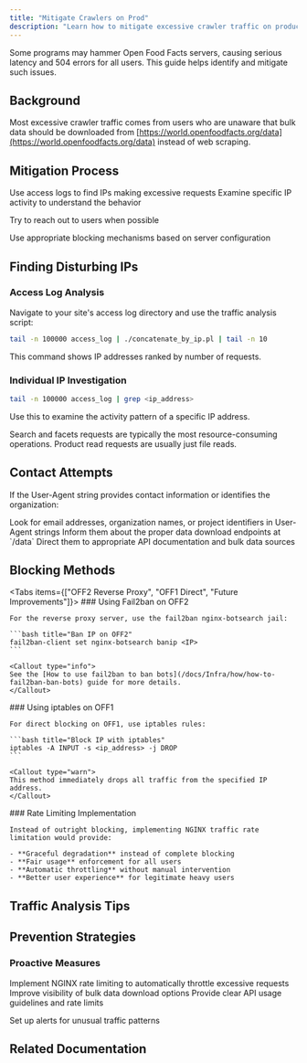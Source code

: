 ```yaml
---
title: "Mitigate Crawlers on Prod"
description: "Learn how to mitigate excessive crawler traffic on production servers. This guide covers identifying problematic IPs, warning users, blacklisting IPs using fail2ban and iptables, and suggests implementing NGINX traffic rate limiting for better performance."
---
```



<Callout type="warn">
  Some programs may hammer Open Food Facts servers, causing serious latency and
  504 errors for all users. This guide helps identify and mitigate such issues.
</Callout>

## Background

<Card title="Common Scenario" description="Understanding the typical crawler problem">

Most excessive crawler traffic comes from users who are unaware that bulk data should be downloaded from [https://world.openfoodfacts.org/data](https://world.openfoodfacts.org/data) instead of web scraping.

</Card>

## Mitigation Process

<Steps>
  <Step title="Identify Problematic IPs">
    Use access logs to find IPs making excessive requests
  </Step>

  <Step title="Analyze Traffic Patterns">
    Examine specific IP activity to understand the behavior
  </Step>

  <Step title="Attempt Contact">Try to reach out to users when possible</Step>

  <Step title="Implement Blocking">
    Use appropriate blocking mechanisms based on server configuration
  </Step>
</Steps>

## Finding Disturbing IPs

### Access Log Analysis

Navigate to your site's access log directory and use the traffic analysis script:

```bash title="Find Top Request IPs"
tail -n 100000 access_log | ./concatenate_by_ip.pl | tail -n 10
```

This command shows IP addresses ranked by number of requests.

### Individual IP Investigation

```bash title="Analyze Specific IP Activity"
tail -n 100000 access_log | grep <ip_address>
```

Use this to examine the activity pattern of a specific IP address.

<Callout type="info">
  Search and facets requests are typically the most resource-consuming
  operations. Product read requests are usually just file reads.
</Callout>

## Contact Attempts

If the User-Agent string provides contact information or identifies the organization:

<Steps>
  <Step title="Identify Contact">
    Look for email addresses, organization names, or project identifiers in
    User-Agent strings
  </Step>

  <Step title="Educational Approach">
    Inform them about the proper data download endpoints at `/data`
  </Step>

  <Step title="Provide Alternatives">
    Direct them to appropriate API documentation and bulk data sources
  </Step>
</Steps>

## Blocking Methods

<Tabs items={["OFF2 Reverse Proxy", "OFF1 Direct", "Future Improvements"]}>
  <Tab value="OFF2 Reverse Proxy">
    ### Using Fail2ban on OFF2
    
    For the reverse proxy server, use the fail2ban nginx-botsearch jail:
    
    ```bash title="Ban IP on OFF2"
    fail2ban-client set nginx-botsearch banip <IP>
    ```
    
    <Callout type="info">
    See the [How to use fail2ban to ban bots](/docs/Infra/how/how-to-fail2ban-ban-bots) guide for more details.
    </Callout>
  </Tab>
  
  <Tab value="OFF1 Direct">
    ### Using iptables on OFF1
    
    For direct blocking on OFF1, use iptables rules:
    
    ```bash title="Block IP with iptables"
    iptables -A INPUT -s <ip_address> -j DROP
    ```
    
    <Callout type="warn">
    This method immediately drops all traffic from the specified IP address.
    </Callout>
  </Tab>
  
  <Tab value="Future Improvements">
    ### Rate Limiting Implementation
    
    Instead of outright blocking, implementing NGINX traffic rate limitation would provide:
    
    - **Graceful degradation** instead of complete blocking
    - **Fair usage** enforcement for all users
    - **Automatic throttling** without manual intervention
    - **Better user experience** for legitimate heavy users
  </Tab>
</Tabs>

## Traffic Analysis Tips

<Cards>
  <Card
    title="High-Impact Requests"
    description="Search and facet operations consume most resources"
  />
  <Card
    title="Low-Impact Requests"
    description="Product page views are typically just file reads"
  />
  <Card
    title="Pattern Recognition"
    description="Look for repeated patterns in request URLs"
  />
  <Card
    title="User-Agent Analysis"
    description="Check for bot identification or contact information"
  />
</Cards>

## Prevention Strategies

### Proactive Measures

<Steps>
  <Step title="Rate Limiting">
    Implement NGINX rate limiting to automatically throttle excessive requests
  </Step>

  <Step title="Documentation">
    Improve visibility of bulk data download options
  </Step>

  <Step title="API Guidelines">
    Provide clear API usage guidelines and rate limits
  </Step>

  <Step title="Monitoring">Set up alerts for unusual traffic patterns</Step>
</Steps>

## Related Documentation

<Cards>
  <Card
    title="Fail2ban Bot Blocking"
    description="Detailed guide on using fail2ban to manage bot traffic"
    href="/docs/Infra/how/how-to-fail2ban-ban-bots"
  />
  <Card
    title="Data Downloads"
    description="Official bulk data download location"
    href="https://world.openfoodfacts.org/data"
  />
</Cards>
